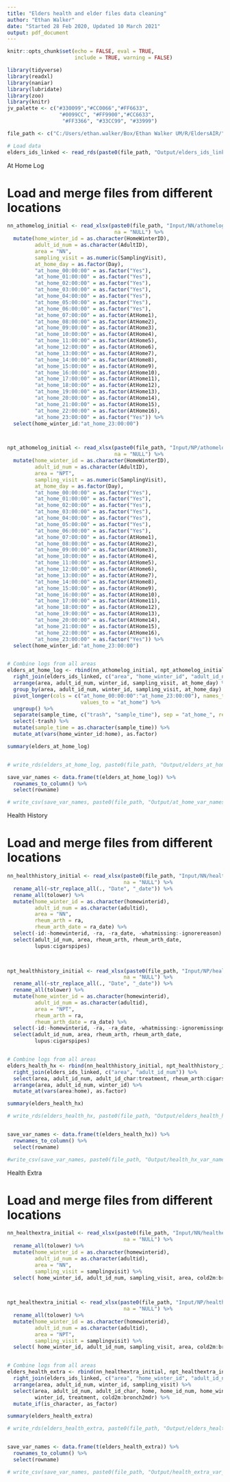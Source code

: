 ```yaml
---
title: "Elders health and elder files data cleaning"
author: "Ethan Walker"
date: "Started 28 Feb 2020, Updated 10 March 2021"
output: pdf_document 
---
```


```r
knitr::opts_chunk$set(echo = FALSE, eval = TRUE, 
                      include = TRUE, warning = FALSE)
```

```r
library(tidyverse)
library(readxl)
library(naniar)
library(lubridate)
library(zoo)
library(knitr)
jv_palette <- c("#330099","#CC0066","#FF6633", 
                 "#0099CC", "#FF9900","#CC6633",
                  "#FF3366", "#33CC99", "#33999")
```

```r
file_path <- c("C:/Users/ethan.walker/Box/Ethan Walker UM/R/EldersAIR/")

# Load data
elders_ids_linked <- read_rds(paste0(file_path, "Output/elders_ids_linked.rds"))
```


################# At Home Log ###############

# Load and merge files from different locations
```r
nn_athomelog_initial <- read_xlsx(paste0(file_path, "Input/NN/athomelog.xlsx"),
                                   na = "NULL") %>% 
  mutate(home_winter_id = as.character(HomeWinterID),
         adult_id_num = as.character(AdultID),
         area = "NN",
         sampling_visit = as.numeric(SamplingVisit),
         at_home_day = as.factor(Day),
         "at_home_00:00:00" = as.factor("Yes"),
         "at_home_01:00:00" = as.factor("Yes"),
         "at_home_02:00:00" = as.factor("Yes"),
         "at_home_03:00:00" = as.factor("Yes"),
         "at_home_04:00:00" = as.factor("Yes"),
         "at_home_05:00:00" = as.factor("Yes"),
         "at_home_06:00:00" = as.factor("Yes"),
         "at_home_07:00:00" = as.factor(AtHome1),
         "at_home_08:00:00" = as.factor(AtHome2),
         "at_home_09:00:00" = as.factor(AtHome3),
         "at_home_10:00:00" = as.factor(AtHome4),
         "at_home_11:00:00" = as.factor(AtHome5),
         "at_home_12:00:00" = as.factor(AtHome6),
         "at_home_13:00:00" = as.factor(AtHome7),
         "at_home_14:00:00" = as.factor(AtHome8),
         "at_home_15:00:00" = as.factor(AtHome9),
         "at_home_16:00:00" = as.factor(AtHome10),
         "at_home_17:00:00" = as.factor(AtHome11),
         "at_home_18:00:00" = as.factor(AtHome12),
         "at_home_19:00:00" = as.factor(AtHome13),
         "at_home_20:00:00" = as.factor(AtHome14),
         "at_home_21:00:00" = as.factor(AtHome15),
         "at_home_22:00:00" = as.factor(AtHome16),
         "at_home_23:00:00" = as.factor("Yes")) %>% 
  select(home_winter_id:"at_home_23:00:00")



npt_athomelog_initial <- read_xlsx(paste0(file_path, "Input/NP/athomelog.xlsx"),
                                   na = "NULL") %>% 
  mutate(home_winter_id = as.character(HomeWinterID),
         adult_id_num = as.character(AdultID),
         area = "NPT",
         sampling_visit = as.numeric(SamplingVisit),
         at_home_day = as.factor(Day),
         "at_home_00:00:00" = as.factor("Yes"),
         "at_home_01:00:00" = as.factor("Yes"),
         "at_home_02:00:00" = as.factor("Yes"),
         "at_home_03:00:00" = as.factor("Yes"),
         "at_home_04:00:00" = as.factor("Yes"),
         "at_home_05:00:00" = as.factor("Yes"),
         "at_home_06:00:00" = as.factor("Yes"),
         "at_home_07:00:00" = as.factor(AtHome1),
         "at_home_08:00:00" = as.factor(AtHome2),
         "at_home_09:00:00" = as.factor(AtHome3),
         "at_home_10:00:00" = as.factor(AtHome4),
         "at_home_11:00:00" = as.factor(AtHome5),
         "at_home_12:00:00" = as.factor(AtHome6),
         "at_home_13:00:00" = as.factor(AtHome7),
         "at_home_14:00:00" = as.factor(AtHome8),
         "at_home_15:00:00" = as.factor(AtHome9),
         "at_home_16:00:00" = as.factor(AtHome10),
         "at_home_17:00:00" = as.factor(AtHome11),
         "at_home_18:00:00" = as.factor(AtHome12),
         "at_home_19:00:00" = as.factor(AtHome13),
         "at_home_20:00:00" = as.factor(AtHome14),
         "at_home_21:00:00" = as.factor(AtHome15),
         "at_home_22:00:00" = as.factor(AtHome16),
         "at_home_23:00:00" = as.factor("Yes")) %>% 
  select(home_winter_id:"at_home_23:00:00")     


# Combine logs from all areas
elders_at_home_log <- rbind(nn_athomelog_initial, npt_athomelog_initial) %>% 
  right_join(elders_ids_linked, c("area", "home_winter_id", "adult_id_num")) %>% 
  arrange(area, adult_id_num, winter_id, sampling_visit, at_home_day) %>% 
  group_by(area, adult_id_num, winter_id, sampling_visit, at_home_day) %>% 
  pivot_longer(cols = c("at_home_00:00:00":"at_home_23:00:00"), names_to = "sample_time",
                        values_to = "at_home") %>% 
  ungroup() %>% 
  separate(sample_time, c("trash", "sample_time"), sep = "at_home_", remove = FALSE) %>% 
  select(-trash) %>% 
  mutate(sample_time = as.character(sample_time)) %>% 
  mutate_at(vars(home_winter_id:home), as.factor)

summary(elders_at_home_log)


# write_rds(elders_at_home_log, paste0(file_path, "Output/elders_at_home_log_clean.rds"))

save_var_names <- data.frame(t(elders_at_home_log)) %>% 
  rownames_to_column() %>% 
  select(rowname)

# write_csv(save_var_names, paste0(file_path, "Output/at_home_var_names.csv"))
```



################# Health History ###############

# Load and merge files from different locations
```r
nn_healthhistory_initial <- read_xlsx(paste0(file_path, "Input/NN/healthhistory.xlsx"),
                                      na = "NULL") %>% 
  rename_all(~str_replace_all(., "Date", "_date")) %>% 
  rename_all(tolower) %>% 
  mutate(home_winter_id = as.character(homewinterid),
         adult_id_num = as.character(adultid),
         area = "NN",
         rheum_arth = ra,
         rheum_arth_date = ra_date) %>% 
  select(-id:-homewinterid, -ra, -ra_date, -whatmissing:-ignorereason) %>% 
  select(adult_id_num, area, rheum_arth, rheum_arth_date,
         lupus:cigarspipes)
         


npt_healthhistory_initial <- read_xlsx(paste0(file_path, "Input/NP/healthhistory.xlsx"),
                                      na = "NULL") %>% 
  rename_all(~str_replace_all(., "Date", "_date")) %>% 
  rename_all(tolower) %>% 
  mutate(home_winter_id = as.character(homewinterid),
         adult_id_num = as.character(adultid),
         area = "NPT",
         rheum_arth = ra,
         rheum_arth_date = ra_date) %>% 
  select(-id:-homewinterid, -ra, -ra_date, -whatmissing:-ignoremissingdata) %>% 
  select(adult_id_num, area, rheum_arth, rheum_arth_date,
         lupus:cigarspipes)  


# Combine logs from all areas
elders_health_hx <- rbind(nn_healthhistory_initial, npt_healthhistory_initial) %>% 
  right_join(elders_ids_linked, c("area", "adult_id_num")) %>% 
  select(area, adult_id_num, adult_id_char:treatment, rheum_arth:cigarspipes) %>% 
  arrange(area, adult_id_num, winter_id) %>% 
  mutate_at(vars(area:home), as.factor)

summary(elders_health_hx)

# write_rds(elders_health_hx, paste0(file_path, "Output/elders_health_hx_clean.rds"))


save_var_names <- data.frame(t(elders_health_hx)) %>% 
  rownames_to_column() %>% 
  select(rowname)

#write_csv(save_var_names, paste0(file_path, "Output/health_hx_var_names.csv"))
```



################# Health Extra ###############

# Load and merge files from different locations
```r
nn_healthextra_initial <- read_xlsx(paste0(file_path, "Input/NN/healthextra.xlsx"),
                                      na = "NULL") %>% 
  rename_all(tolower) %>% 
  mutate(home_winter_id = as.character(homewinterid),
         adult_id_num = as.character(adultid),
         area = "NN",
         sampling_visit = samplingvisit) %>% 
  select( home_winter_id, adult_id_num, sampling_visit, area, cold2m:bronch2mdr) 
         


npt_healthextra_initial <- read_xlsx(paste0(file_path, "Input/NP/healthextra.xlsx"),
                                      na = "NULL") %>% 
  rename_all(tolower) %>% 
  mutate(home_winter_id = as.character(homewinterid),
         adult_id_num = as.character(adultid),
         area = "NPT",
         sampling_visit = samplingvisit) %>% 
  select( home_winter_id, adult_id_num, sampling_visit, area, cold2m:bronch2mdr)  


# Combine logs from all areas
elders_health_extra <- rbind(nn_healthextra_initial, npt_healthextra_initial) %>% 
  right_join(elders_ids_linked, c("area", "home_winter_id", "adult_id_num")) %>% 
  arrange(area, adult_id_num, winter_id, sampling_visit) %>% 
  select(area, adult_id_num, adult_id_char, home, home_id_num, home_winter_id, 
         winter_id, treatment, cold2m:bronch2mdr) %>% 
  mutate_if(is_character, as_factor)

summary(elders_health_extra)

# write_rds(elders_health_extra, paste0(file_path, "Output/elders_health_extra_clean.rds"))


save_var_names <- data.frame(t(elders_health_extra)) %>% 
  rownames_to_column() %>% 
  select(rowname)

# write_csv(save_var_names, paste0(file_path, "Output/health_extra_var_names.csv"))
```
